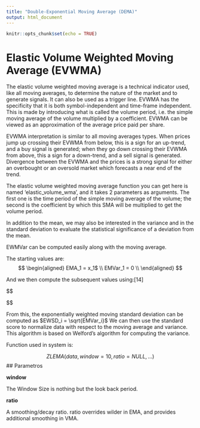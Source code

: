 ```yaml
---
title: "Double-Exponential Moving Average (DEMA)"
output: html_document
---
```


```r
knitr::opts_chunk$set(echo = TRUE)
```

# Elastic Volume Weighted Moving Average (EVWMA)

The elastic volume weighted moving average is a technical indicator used, like all moving averages, to determine the nature of the market and to generate signals. It can also be used as a trigger line. EVWMA has the specificity that it is both symbol-independent and time-frame independent.
This is made by introducing what is called the volume period, i.e. the simple moving average of the volume multiplied by a coefficient. EVWMA can be viewed as an approximation of the average price paid per share.

EVWMA interpretation is similar to all moving averages types. When prices jump up crossing their EVWMA from below, this is a sign for an up-trend, and a buy signal is generated; when they go down crossing their EVWMA from above, this a sign for a down-trend, and a sell signal is generated.
Divergence between the EVWMA and the prices is a strong signal for either an overbought or an oversold market which forecasts a near end of the trend.

The elastic volume weighted moving average function you can get here is named 'elastic_volume_wma', and it takes 2 parameters as arguments. The first one is the time period of the simple moving average of the volume; the second is the coefficient by which this SMA will be multiplied to get the volume period.

In addition to the mean, we may also be interested in the variance and in the standard deviation to evaluate the statistical significance of a deviation from the mean.

EWMVar can be computed easily along with the moving average. 

The starting values are:
$$
\begin{aligned}
   EMA_1 = x_1$ \\
   EMVar_1 = 0  \\
\end{aligned}
$$

And we then compute the subsequent values using:[14]

$$
\begin{aligned}

δ = x_i − EMA_{i − 1} \\
EMA_i = EMA_{i−1} + α ⋅ δ \\
EMVar_i = ( 1 − α ) ⋅ ( EMVar_{i−1} + α ⋅ δ^2 ) \\
\end{aligned}
$$


From this, the exponentially weighted moving standard deviation can be computed as $EWSD_i = \sqrt{EMVar_i}$ 
We can then use the standard score to normalize data with respect to the moving average and variance. This algorithm is based on Welford's algorithm for computing the variance. 

Function used in system is:

$$
ZLEMA(data, window = 10, ratio = NULL, ...)
$$
## Parametros

__window__

The Window Size is nothing but the look back period.


__ratio__

A smoothing/decay ratio. ratio overrides wilder in EMA, and provides additional smoothing in VMA.

